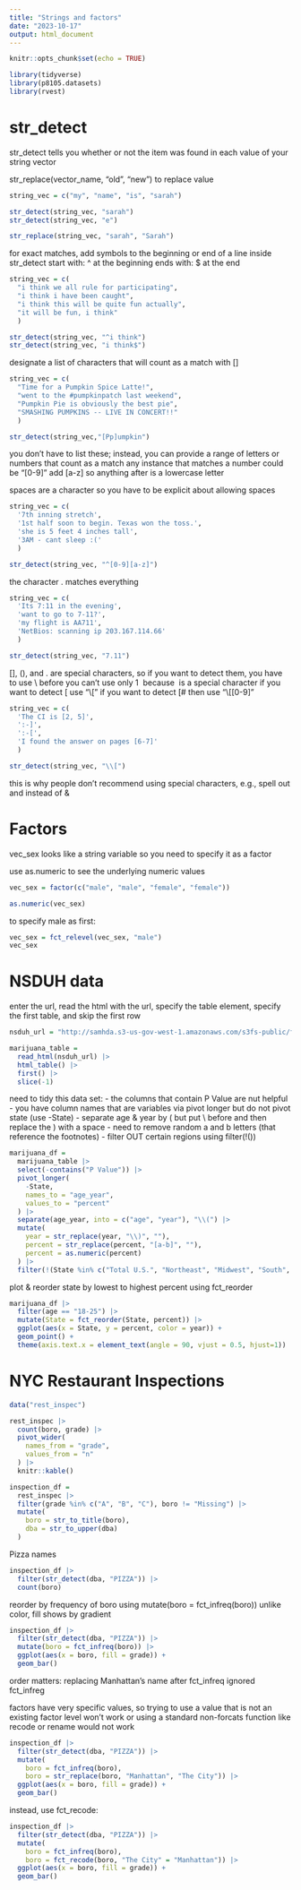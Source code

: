 ```yaml
---
title: "Strings and factors"
date: "2023-10-17"
output: html_document
---
```


```r
knitr::opts_chunk$set(echo = TRUE)
```

```r
library(tidyverse)
library(p8105.datasets)
library(rvest)
```

# str_detect

str_detect tells you whether or not the item was found in each value of your string vector

str_replace(vector_name, "old", "new") to replace value

```r
string_vec = c("my", "name", "is", "sarah")

str_detect(string_vec, "sarah")
str_detect(string_vec, "e")

str_replace(string_vec, "sarah", "Sarah")
```

for exact matches, add symbols to the beginning or end of a line inside str_detect
  start with: ^ at the beginning
  ends with: $ at the end

```r
string_vec = c(
  "i think we all rule for participating",
  "i think i have been caught",
  "i think this will be quite fun actually",
  "it will be fun, i think"
  )

str_detect(string_vec, "^i think")
str_detect(string_vec, "i think$")
```

designate a list of characters that will count as a match with []

```r
string_vec = c(
  "Time for a Pumpkin Spice Latte!",
  "went to the #pumpkinpatch last weekend",
  "Pumpkin Pie is obviously the best pie",
  "SMASHING PUMPKINS -- LIVE IN CONCERT!!"
  )

str_detect(string_vec,"[Pp]umpkin")
```

you don’t have to list these; instead, you can provide a range of letters or numbers that count as a match
  any instance that matches a number could be "[0-9]"
  add [a-z] so anything after is a lowercase letter
  
spaces are a character so you have to be explicit about allowing spaces

```r
string_vec = c(
  '7th inning stretch',
  '1st half soon to begin. Texas won the toss.',
  'she is 5 feet 4 inches tall',
  '3AM - cant sleep :('
  )

str_detect(string_vec, "^[0-9][a-z]")
```

the character . matches everything

```r
string_vec = c(
  'Its 7:11 in the evening',
  'want to go to 7-11?',
  'my flight is AA711',
  'NetBios: scanning ip 203.167.114.66'
  )

str_detect(string_vec, "7.11")
```

[], (), and . are special characters, so if you want to detect them, you have to use \\ before
  you can't use only 1 \ because \ is a special character
  if you want to detect [ use "\\["
  if you want to detect [# then use "\\[[0-9]"

```r
string_vec = c(
  'The CI is [2, 5]',
  ':-]',
  ':-[',
  'I found the answer on pages [6-7]'
  )

str_detect(string_vec, "\\[")
```

this is why people don't recommend using special characters, e.g., spell out and instead of &

# Factors

vec_sex looks like a string variable so you need to specify it as a factor

use as.numeric to see the underlying numeric values

```r
vec_sex = factor(c("male", "male", "female", "female"))

as.numeric(vec_sex)
```

to specify male as first:

```r
vec_sex = fct_relevel(vec_sex, "male")
vec_sex
```

# NSDUH data

enter the url, read the html with the url, specify the table element, specify the first table, and skip the first row

```r
nsduh_url = "http://samhda.s3-us-gov-west-1.amazonaws.com/s3fs-public/field-uploads/2k15StateFiles/NSDUHsaeShortTermCHG2015.htm"

marijuana_table =
  read_html(nsduh_url) |>
  html_table() |>
  first() |>
  slice(-1)
```

need to tidy this data set:
- the columns that contain P Value are nut helpful
- you have column names that are variables via pivot longer but do not pivot state (use -State)
- separate age & year by ( but put \\ before and then replace the ) with a space
- need to remove random a and b letters (that reference the footnotes)
- filter OUT certain regions using filter(!())

```r
marijuana_df =
  marijuana_table |>
  select(-contains("P Value")) |>
  pivot_longer(
    -State,
    names_to = "age_year",
    values_to = "percent"
  ) |>
  separate(age_year, into = c("age", "year"), "\\(") |>
  mutate(
    year = str_replace(year, "\\)", ""),
    percent = str_replace(percent, "[a-b]", ""),
    percent = as.numeric(percent)
  ) |>
  filter(!(State %in% c("Total U.S.", "Northeast", "Midwest", "South", "West")))
```

plot & reorder state by lowest to highest percent using fct_reorder

```r
marijuana_df |>
  filter(age == "18-25") |>
  mutate(State = fct_reorder(State, percent)) |>
  ggplot(aes(x = State, y = percent, color = year)) +
  geom_point() +
  theme(axis.text.x = element_text(angle = 90, vjust = 0.5, hjust=1))
```

# NYC Restaurant Inspections

```r
data("rest_inspec")
```

```r
rest_inspec |>
  count(boro, grade) |>
  pivot_wider(
    names_from = "grade",
    values_from = "n"
  ) |>
  knitr::kable()
```

```r
inspection_df =
  rest_inspec |>
  filter(grade %in% c("A", "B", "C"), boro != "Missing") |>
  mutate(
    boro = str_to_title(boro),
    dba = str_to_upper(dba)
  )
```

Pizza names

```r
inspection_df |>
  filter(str_detect(dba, "PIZZA")) |>
  count(boro)
```

reorder by frequency of boro using mutate(boro = fct_infreq(boro))
unlike color, fill shows by gradient

```r
inspection_df |>
  filter(str_detect(dba, "PIZZA")) |>
  mutate(boro = fct_infreq(boro)) |>
  ggplot(aes(x = boro, fill = grade)) +
  geom_bar()
```

order matters: replacing Manhattan's name after fct_infreq ignored fct_infreg

factors have very specific values, so trying to use a value that is not an existing factor level won’t work or using a standard non-forcats function like recode or rename would not work

```r
inspection_df |>
  filter(str_detect(dba, "PIZZA")) |>
  mutate(
    boro = fct_infreq(boro),
    boro = str_replace(boro, "Manhattan", "The City")) |>
  ggplot(aes(x = boro, fill = grade)) +
  geom_bar()
```

instead, use fct_recode:

```r
inspection_df |>
  filter(str_detect(dba, "PIZZA")) |>
  mutate(
    boro = fct_infreq(boro),
    boro = fct_recode(boro, "The City" = "Manhattan")) |>
  ggplot(aes(x = boro, fill = grade)) +
  geom_bar()
```